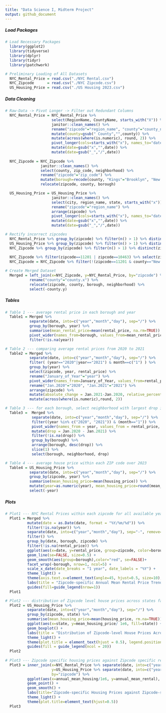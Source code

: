 ```yaml
---
title: "Data Science I, Midterm Project"
output: github_document
---
```

##### Load Packages    
```r

# Load Necessary Packages
  library(ggplot2)
  library(tidyverse)
  library(dplyr)
  library(tidyr)
  library(patchwork)

# Preliminary Loading of All Datasets
  NYC_Rental_Price = read.csv("./NYC Rental.csv")
  NYC_Zipcode      = read.csv("./NYC Zipcode.csv")
  US_Housing_Price = read.csv("./US Housing 2023.csv")

```

##### Data Cleaning    
```r

# Raw-Data -> Pivot Longer -> Filter out Redundant Columns
  NYC_Rental_Price = NYC_Rental_Price %>% 
                     select(RegionName, CountyName, starts_with("X")) %>% 
                     janitor::clean_names() %>% 
                     rename("zipcode"="region_name", "county"="county_name") %>% 
                     mutate(county=gsub(" County","",county)) %>% 
                     mutate(across(where(is.numeric), round, 2)) %>% 
                     pivot_longer(cols=starts_with("x"), names_to="date", values_to="rental_price") %>% 
                     mutate(date=gsub("x","",date)) %>% 
                     mutate(date=gsub("_","/",date))
  
  NYC_Zipcode = NYC_Zipcode %>% 
                janitor::clean_names() %>% 
                select(county, zip_code, neighborhood) %>% 
                rename("zipcode"="zip_code") %>% 
                mutate(borough=recode(county, "Kings"="Brooklyn", "New York"="Manhattan", "Richmond"="Staten Island")) %>% 
                relocate(zipcode, county, borough)

  US_Housing_Price = US_Housing_Price %>% 
                     janitor::clean_names() %>% 
                     select(city, region_name, state, starts_with("x")) %>% 
                     rename("zipcode"="region_name") %>% 
                     arrange(zipcode) %>%
                     pivot_longer(cols=starts_with("x"), names_to="date", values_to="housing_price") %>% 
                     mutate(date=gsub("x","",date)) %>% 
                     mutate(date=gsub("_","/",date))

# Rectify incorrect zipcodes
  NYC_Rental_Price %>% group_by(zipcode) %>% filter(n() > 1) %>% distinct(zipcode)  # zipcodes all unique
  US_Housing_Price %>% group_by(zipcode) %>% filter(n() > 1) %>% distinct(zipcode)  # zipcodes all unique
  NYC_Zipcode %>% group_by(zipcode) %>% filter(n() > 1) %>% distinct(zipcode)       # zipcode 10463 and 11201
  
  NYC_Zipcode %>% filter(zipcode==11201 | zipcode==10463) %>% select(zipcode, county, borough) # correct data should be: 11201--Kings--Brooklyn & 10463--Bronx--Bronx
  NYC_Zipcode = NYC_Zipcode %>% filter(!(zipcode==11201 & county=="New York")) %>% filter(!(zipcode==10463 & county=="New York")) # select all correct zipcodes

# Create Merged Dataset
  Merged = left_join(x=NYC_Zipcode, y=NYC_Rental_Price, by="zipcode") %>%
           rename("county"="county.x") %>% 
           relocate(zipcode, county, borough, neighborhood) %>% 
           select(-county.y)

```

##### Tables           
```r

# Table 1 --- average rental price in each borough and year
  Table1 = Merged %>% 
           separate(date, into=c("year","month","day"), sep="/") %>% 
           group_by(borough, year) %>% 
           summarise(mean_rental_price=mean(rental_price, na.rm=TRUE)) %>% 
           pivot_wider(names_from=borough, values_from=mean_rental_price) %>% 
           filter(!is.na(year))

# Table 2 --- comparing average rental prices from 2020 to 2021
  Table2 = Merged %>% 
           separate(date, into=c("year","month","day"), sep="/") %>% 
           filter( (year=="2020"|year=="2021") & month==c("1") ) %>% 
           group_by(year) %>% 
           select(zipcode, year, rental_price) %>% 
           rename("January_of_Year"="year") %>% 
           pivot_wider(names_from=January_of_Year, values_from=rental_price) %>% 
           rename("Jan.2020"="2020", "Jan.2021"="2021") %>% 
           arrange(zipcode) %>% 
           mutate(absolute_change = Jan.2021-Jan.2020, relative_percentage_change = (Jan.2021 - Jan.2020) / Jan.2020 * 100) %>% 
           mutate(across(where(is.numeric),round, 2))

# Table 3 --- for each borough, select neighborhood with largest drop in rental price from Jan.2020 to Jan.2021 
  Table3 =  Merged %>% 
            separate(date, into=c("year","month","day"), sep="/") %>% 
            filter((year %in% c("2020", "2021")) & (month=="1")) %>%
            pivot_wider(names_from = year, values_from = rental_price, names_prefix = "Jan.") %>%
            mutate(drop = Jan.2020 - Jan.2021) %>% 
            filter(!is.na(drop)) %>% 
            group_by(borough) %>%
            arrange(borough, desc(drop)) %>%
            slice(1) %>%
            select(borough, neighborhood, drop)

# Table 4 --- average house price within each ZIP code over 2023
  Table4 = US_Housing_Price %>% 
           separate(date, into=c("year","month","day"), sep="/") %>% 
           group_by(zipcode, year) %>% 
           summarise(mean_housing_price=mean(housing_price)) %>% 
           mutate(year=as.numeric(year), mean_housing_price=round(mean_housing_price,digits=0)) %>% 
           select(-year)
```

##### Plots            
```r

# Plot1 --- NYC Rental Prices within each zipcode for all available years facilitating comparisons across borough
  Plot1 = Merged %>% 
          mutate(date = as.Date(date, format = "%Y/%m/%d")) %>% 
          filter(!is.na(year)) %>% 
          separate(date, into=c("year","month","day"), sep="-", remove=FALSE) %>% 
          filter() %>% 
          group_by(date, borough, zipcode) %>% 
          filter(!is.na(rental_price)) %>% 
          ggplot(aes(x=date, y=rental_price, group=zipcode, color=borough, rm.na=TRUE)) +
          geom_line(se=FALSE, size=0.5) + 
          geom_smooth(aes(group=borough),color="red", se=FALSE)+
          facet_wrap(~borough, nrow=1, ncol=5) +
          scale_x_date(date_breaks = "1 year", date_labels = "%Y") +
          theme_light() +
          theme(axis.text.x=element_text(angle=45, hjust=0.5, size=10), plot.title=element_text(hjust=0.5), legend.position="bottom") +
          labs(title = "Zipcode-specific Annual Mean Rental Price Trends by Borough (2015-2024)", x = "Year", y = "Annual Mean Rental Price ($)", color = "Borough") +
          guides(fill=guide_legend(nrow=1))
  Plot1

# Plot2 --- distribution of Zipcode level house prices across states facilitating comparison of the distribution of house prices across states
  Plot2 = US_Housing_Price %>% 
          separate(date, into=c("year","month","day"), sep="/") %>% 
          group_by(zipcode, state) %>% 
          summarise(mean_housing_price=mean(housing_price, rm.na=TRUE)) %>% 
          ggplot(aes(x=state, y=mean_housing_price/ 1e6, fill=state)) + 
          geom_boxplot() + 
          labs(title = "Distribution of Zipcode-level House Prices Across States", x = "State", y = "House Price (Million $)") +
          theme_light() +     
          theme(plot.title = element_text(hjust = 0.5), legend.position = "bottom", legend.key.size = unit(0.5, "cm"), axis.text.x = element_text(angle = 45, hjust = 1)) + 
          guides(fill = guide_legend(ncol = 20))
  Plot2
  
# Plot3 --- Zipcode specific housing prices against Zipcode specific rental prices ( In NYC 2023 )
  Plot3 = inner_join(x=NYC_Rental_Price %>% separate(date, into=c("year","month","day"), sep="/") %>% filter(year==2023) %>% group_by(zipcode) %>% summarise(annual_mean_rental=mean(rental_price)), 
                     y=US_Housing_Price %>% separate(date, into=c("year","month","day")) %>% filter(city=="New York") %>% group_by(zipcode) %>% summarise(annual_mean_housing=mean(housing_price)), 
                     by="zipcode") %>% 
          ggplot(aes(x=annual_mean_housing/1e6, y=annual_mean_rental), rm.na=TRUE) + 
          geom_point() +
          geom_smooth() +
          labs(title="Zipcode-specific Housing Prices against Zipcode-specific Rental Prices", x="Annual Mean Housing Price (Million $)", y="Annual Mean Rental Price($)") +
          theme_light() + 
          theme(plot.title=element_text(hjust=0.5))
  Plot3

  
```


